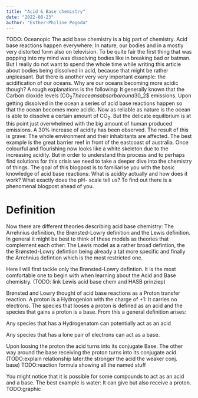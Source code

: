 ```yaml
---
title: "Acid & Base chemistry"
date: "2022-08-23"
author: "Esther-Philine Pogoda"
---
```

TODO: Oceanopic
The acid base chemistry is a big part of chemistry. Acid base reactions happen everywhere: In nature, our bodies and in a mostly very distorted form also on television.
To be quite fair the first thing that was popping into my mind was dissolving bodies like in breaking bad or batman. But I really do not want to spend the whole time while writing this article 
about bodies being dissolved in acid, because that might be rather unpleasant.
But there is another very very important example: the acidification of our oceans. Why are our oceans becoming more acidic though? A rough explanations is the following: 
It generally known that the Carbon dioxide levels (CO$_2%) in our atmosphere have skyrocketed since the beginning of the industrial revolution. 
The oceans absorb around 30% of the CO$_2$ emissions. Upon getting dissolved in the ocean a series of acid base reactions happen so that the ocean becomes more acidic.
Now as reliable as nature is the ocean is able to dissolve a certain amount of CO$_2$. But the delicate equilibrium is at this point just overwhelmed with the big amount of human produced emissions. A 30% increase of acidity has been observed. The result of this 
is grave: The whole environment and their inhabitants are affected. The best example is the great barrier reef in front of the eastcoast of australia. Once colourful and flourishing now looks like a white skeleton due to the increasing acidity.
But in order to understand this process and to perhaps find solutions for this crisis we need to take a deeper dive into the chemistry of things. 
The goal of this blogpost is to familiarise you with the basic knowledge of acid base reactions: What is acidity actually and how does it work?
What exactly does the pH- scale tell us? To find out there is a phenomenal blogpost ahead of you. 


# Definition

Now there are different theories describing acid base chemistry: The Arrehnius definition, the Brønsted-Lowry definition and the Lewis definition.
In general it might be best to think of these models as theories that complement each other: The Lewis model as a rather broad defintion, the the Brønsted-Lowry defintion being 
already a tat more specific and finally the Arrehnius defintion which is the most restricted one. 

Here I will first tackle only the Brønsted-Lowry defintion. It is the most comfortable one to begin with when learning about the Acid and Base chemistry. (TODO: link Lewis acid base chem and HASB prinziep)

Brønsted and Lowry thought of acid base reactions as a Proton transfer reaction. A proton is a Hydrogenion with the charge of +1: It carries no electrons.
The species that looses a proton is defined as an acid and the species that gains a proton is a base. From this a general definition arises:

Any species that has a Hydrogenatom can potentially act as an acid

Any species that has a lone pair of electrons can act as a base.

Upon loosing the proton the acid turns into its conjugate Base. The other way around the base receiving the proton turns into its conjugate acid.(TODO:explain relationship later:the stronger the acid the weaker conj. base)
TODO:reaction formula showing all the named stuff

You might notice that it is possible for some compounds to act as an acid and a base. The best example is water: It can give but also receive a proton.
TODO:graphic










